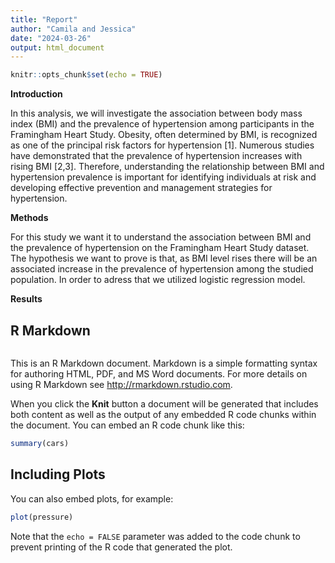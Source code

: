 ```yaml
---
title: "Report"
author: "Camila and Jessica"
date: "2024-03-26"
output: html_document
---
```


```r
knitr::opts_chunk$set(echo = TRUE)
```
**Introduction**

In this analysis, we will investigate the association between body mass index (BMI) and the prevalence of hypertension among participants in the Framingham Heart Study. Obesity, often determined by BMI, is recognized as one of the principal risk factors for hypertension [1]. Numerous studies have demonstrated that the prevalence of hypertension increases with rising BMI [2,3]. Therefore, understanding the relationship between BMI and hypertension prevalence is important for identifying individuals at risk and developing effective prevention and management strategies for hypertension. 

**Methods**

For this study we want it to understand the association between BMI and the prevalence of hypertension on the Framingham Heart Study dataset.
The hypothesis we want to prove is that, as BMI level rises there will be an associated increase in the prevalence of hypertension among the studied population. In order to adress that we utilized logistic regression model.

**Results**









## R Markdown
```r

```

This is an R Markdown document. Markdown is a simple formatting syntax for authoring HTML, PDF, and MS Word documents. For more details on using R Markdown see <http://rmarkdown.rstudio.com>.

When you click the **Knit** button a document will be generated that includes both content as well as the output of any embedded R code chunks within the document. You can embed an R code chunk like this:

```r
summary(cars)
```

## Including Plots

You can also embed plots, for example:

```r
plot(pressure)
```

Note that the `echo = FALSE` parameter was added to the code chunk to prevent printing of the R code that generated the plot.
